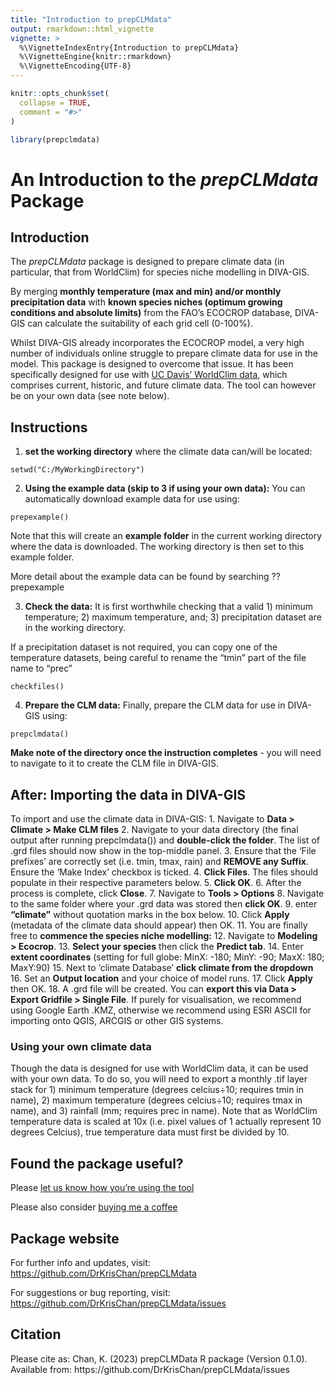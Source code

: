 ---
title: "Introduction to prepCLMdata"
output: rmarkdown::html_vignette
vignette: >
  %\VignetteIndexEntry{Introduction to prepCLMdata}
  %\VignetteEngine{knitr::rmarkdown}
  %\VignetteEncoding{UTF-8}
---

```{r, include = FALSE}
knitr::opts_chunk$set(
  collapse = TRUE,
  comment = "#>"
)
```

```{r setup}
library(prepclmdata)
```

# An Introduction to the *prepCLMdata* Package #

## Introduction ##

The *prepCLMdata* package is designed to prepare climate data (in particular, that from WorldClim) for species niche modelling in DIVA-GIS. 

By merging **monthly temperature (max and min) and/or monthly precipitation data** with **known species niches (optimum growing conditions and absolute limits)** from the FAO's ECOCROP database, DIVA-GIS can calculate the suitability of each grid cell (0-100%). 

Whilst DIVA-GIS already incorporates the ECOCROP model, a very high number of individuals online struggle to prepare climate data for use in the model. This package is designed to overcome that issue. It has been specifically designed for use with [UC Davis' WorldClim data](https://www.worldclim.org/), which comprises current, historic, and future climate data. The tool can however be on your own data (see note below).

## Instructions ##
1. **set the working directory** where the climate data can/will be located:
```
setwd("C:/MyWorkingDirectory")
```

2. **Using the example data (skip to 3 if using your own data):**
You can automatically download example data for use using:
```
prepexample()
```
Note that this will create an **example folder** in the current working directory where the data is downloaded. The working directory is then set to this example folder.

More detail about the example data can be found by searching ??prepexample

3. **Check the data:**
It is first worthwhile checking that a valid 1) minimum temperature; 2) maximum temperature, and; 3) precipitation dataset are in the working directory. 

If a precipitation dataset is not required, you can copy one of the temperature datasets, being careful to rename the "tmin" part of the file name to "prec"
```
checkfiles()
```

4. **Prepare the CLM data:**
Finally, prepare the CLM data for use in DIVA-GIS using:
```
prepclmdata()
```

**Make note of the directory once the instruction completes** - you will need to navigate to it to create the CLM file in DIVA-GIS.

## After: Importing the data in DIVA-GIS ##

To import and use the climate data in DIVA-GIS:
1. Navigate to **Data > Climate > Make CLM files**
2. Navigate to your data directory (the final output after running prepclmdata()) and **double-click the folder**. The list of .grd files should now show in the top-middle panel.
3. Ensure that the 'File prefixes' are correctly set (i.e. tmin, tmax, rain) and **REMOVE any Suffix**. Ensure the 'Make Index' checkbox is ticked.
4. **Click Files**. The files should populate in their respective parameters below.
5. **Click OK**.
6. After the process is complete, click **Close**.
7. Navigate to **Tools > Options**
8. Navigate to the same folder where your .grd data was stored then **click OK**.
9. enter **"climate"** without quotation marks in the box below.
10. Click **Apply** (metadata of the climate data should appear) then OK.
11. You are finally free to **commence the species niche modelling:**
12. Navigate to **Modeling > Ecocrop**. 
13. **Select your species** then click the **Predict tab**.
14. Enter **extent coordinates** (setting for full globe: MinX: -180; MinY: -90; MaxX: 180; MaxY:90)
15. Next to 'climate Database' **click climate from the dropdown**
16. Set an **Output location** and your choice of model runs.
17. Click **Apply** then OK.
18. A .grd file will be created. You can **export this via Data > Export Gridfile > Single File**. If purely for visualisation, we recommend using Google Earth .KMZ, otherwise we recommend using ESRI ASCII for importing onto QGIS, ARCGIS or other GIS systems.

### Using your own climate data ###

Though the data is designed for use with WorldClim data, it can be used with your own data. To do so, you will need to export a monthly .tif layer stack for 1) minimum temperature (degrees celcius÷10; requires tmin in name), 2) maximum temperature (degrees celcius÷10; requires tmax in name), and 3) rainfall (mm; requires prec in name). Note that as WorldClim temperature data is scaled at 10x (i.e. pixel values of 1 actually represent 10 degrees Celcius), true temperature data must first be divided by 10.


## Found the package useful? ##

Please [let us know how you're using the tool](https://forms.office.com/e/KPkkmMnu8s)

Please also consider [buying me a coffee](https://ko-fi.com/krischan)

## Package website ##

For further info and updates, visit: [https://github.com/DrKrisChan/prepCLMdata](https://github.com/DrKrisChan/prepCLMdata)

For suggestions or bug reporting, visit: [https://github.com/DrKrisChan/prepCLMdata/issues](https://github.com/DrKrisChan/prepCLMdata/issues)

## Citation ##

Please cite as:
Chan, K. (2023) prepCLMData R package (Version 0.1.0). Available from: https://github.com/DrKrisChan/prepCLMdata/issues

